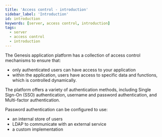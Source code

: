 ```yaml
---
title: 'Access control - introduction'
sidebar_label: 'Introduction'
id: introduction
keywords: [server, access control, introduction]
tags:
  - server
  - access control
  - introduction
---
```



The Genesis application platform has a collection of access control mechanisms to ensure that:

- only authenticated users can have access to your application
- within the application, users have access to specific data and functions, which is controlled dynamically.

The platform offers a variety of authentication methods, including Single Sign-On (SSO) authentication, username and password authentication, and Multi-factor authentication.

Password authentication can be configured to use:

- an internal store of users
- LDAP to communicate with an external service
- a custom implementation
